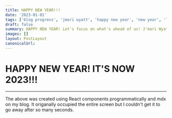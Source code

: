 ```yaml
---
title: HAPPY NEW YEAR!!!
date: '2023-01-01'
tags: ['blog progress', 'jmari wyatt', 'happy new year', 'new year', 'life']
draft: false
summary: HAPPY NEW YEAR! Let's focus on what's ahead of us! J'mari Wyatt, J'mariko, Mari MultiMedia Services, SMSC, Health, Family, This Blog, and Getting closer to God. Every opportunity is now ahead of us. Day 1 of Forever! Now is forever!
images: []
layout: PostLayout
canonicalUrl:
---
```


# HAPPY NEW YEAR! IT'S NOW 2023!!!



<Fireworks />

---

The above was created using React components programmatically and mdx on my blog. 
It origanally occupied the entire screen but I couldn't get it to go away after so many seconds. 

